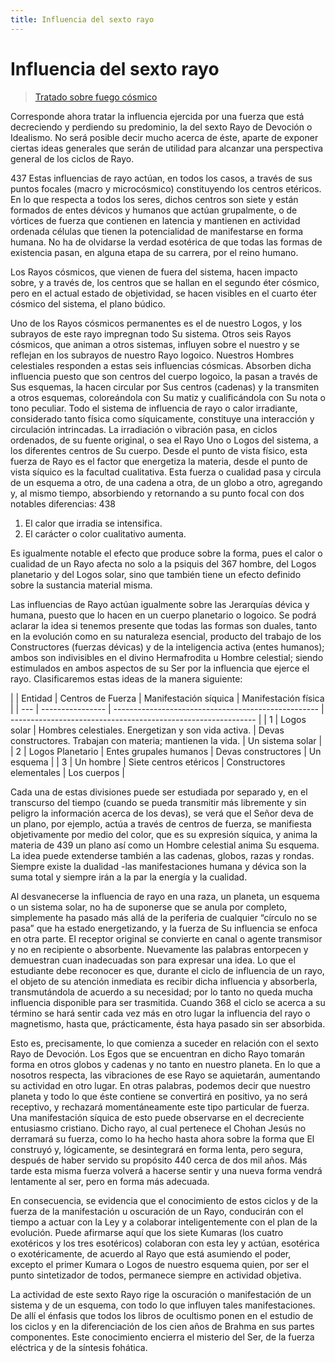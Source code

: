 ```yaml
---
title: Influencia del sexto rayo
---
```


# Influencia del sexto rayo

> [Tratado sobre fuego cósmico](/tratado-sobre-fuego-cosmico/manas-as-cosmic-system-human-factor#es366)

Corresponde ahora tratar la influencia ejercida por una fuerza que está decreciendo y perdiendo su predominio, la del sexto Rayo de Devoción o Idealismo. No será posible decir mucho acerca de éste, aparte de exponer ciertas ideas generales que serán de utilidad para alcanzar una perspectiva general de los ciclos de Rayo.

<p><Pin lang="en">437</Pin> Estas influencias de rayo actúan, en todos los casos, a través de sus puntos focales (macro y microcósmico) constituyendo los centros etéricos. En lo que respecta a todos los seres, dichos centros son siete y están formados de entes dévicos y humanos que actúan grupalmente, o de vórtices de fuerza que contienen en latencia y mantienen en actividad ordenada células que tienen la potencialidad de manifestarse en forma humana. No ha de olvidarse la verdad esotérica de que todas las formas de existencia pasan, en alguna etapa de su carrera, por el reino humano.</p>

Los Rayos cósmicos, que vienen de fuera del sistema, hacen impacto sobre, y a través de, los centros que se hallan en el segundo éter cósmico, pero en el actual estado de objetividad, se hacen visibles en el cuarto éter cósmico del sistema, el plano búdico.

Uno de los Rayos cósmicos permanentes es el de nuestro Logos, y los subrayos de este rayo impregnan todo Su sistema. Otros seis Rayos cósmicos, que animan a otros sistemas, influyen sobre el nuestro y se reflejan en los subrayos de nuestro Rayo logoico. Nuestros Hombres celestiales responden a estas seis influencias cósmicas. Absorben dicha influencia puesto que son centros del cuerpo logoico, la pasan a través de Sus esquemas, la hacen circular por Sus centros (cadenas) y la transmiten a otros esquemas, coloreándola con Su matiz y cualificándola con Su nota o tono peculiar. Todo el sistema de influencia de rayo o calor irradiante, considerado tanto física como síquicamente, constituye una interacción y circulación intrincadas. La irradiación o vibración pasa, en ciclos ordenados, de su fuente original, o sea el Rayo Uno o Logos del sistema, a los diferentes centros de Su cuerpo. Desde el punto de vista físico, esta fuerza de Rayo es el factor que energetiza la materia, desde el punto de vista síquico es la facultad cualitativa. Esta fuerza o cualidad pasa y circula de un esquema a otro, de una cadena a otra, de un globo a otro, agregando y, al mismo tiempo, absorbiendo y retornando a su punto focal con dos notables diferencias: <Pin lang="en">438</Pin>

1. El calor que irradia se intensifica.
2. El carácter o color cualitativo aumenta.

Es igualmente notable el efecto que produce sobre la forma, pues el calor o cualidad de un Rayo afecta no solo a la psiquis del <Pin lang="es">367</Pin> hombre, del Logos planetario y del Logos solar, sino que también tiene un efecto definido sobre la sustancia material misma.

Las influencias de Rayo actúan igualmente sobre las Jerarquías dévica y humana, puesto que lo hacen en un cuerpo planetario o logoico. Se podrá aclarar la idea si tenemos presente que todas las formas son duales, tanto en la evolución como en su naturaleza esencial, producto del trabajo de los Constructores (fuerzas dévicas) y de la inteligencia activa (entes humanos); ambos son indivisibles en el divino Hermafrodita u Hombre celestial; siendo estimulados en ambos aspectos de su Ser por la influencia que ejerce el rayo. Clasificaremos estas ideas de la manera siguiente:

|     | Entidad          | Centros de Fuerza                                   | Manifestación síquica                                         | Manifestación física |
| --- | ---------------- | --------------------------------------------------- | ------------------------------------------------------------- |
| 1   | Logos solar      | Hombres celestiales. Energetizan y son vida activa. | Devas constructores. Trabajan con materia; mantienen la vida. | Un sistema solar     |
| 2   | Logos Planetario | Entes grupales humanos                              | Devas constructores                                           | Un esquema           |
| 3   | Un hombre        | Siete centros etéricos                              | Constructores elementales                                     | Los cuerpos          |

Cada una de estas divisiones puede ser estudiada por separado y, en el transcurso del tiempo (cuando se pueda transmitir más libremente y sin peligro la información acerca de los devas), se verá que el Señor deva de un plano, por ejemplo, actúa a través de centros de fuerza, se manifiesta objetivamente por medio del color, que es su expresión síquica, y anima la materia de <Pin lang="en">439</Pin> un plano así como un Hombre celestial anima Su esquema. La idea puede extenderse también a las cadenas, globos, razas y rondas. Siempre existe la dualidad -las manifestaciones humana y dévica son la suma total y siempre irán a la par la energía y la cualidad.

Al desvanecerse la influencia de rayo en una raza, un planeta, un esquema o un sistema solar, no ha de suponerse que se anula por completo, simplemente ha pasado más allá de la periferia de cualquier “círculo no se pasa” que ha estado energetizando, y la fuerza de Su influencia se enfoca en otra parte. El receptor original se convierte en canal o agente transmisor y no en recipiente o absorbente. Nuevamente las palabras entorpecen y demuestran cuan inadecuadas son para expresar una idea. Lo que el estudiante debe reconocer es que, durante el ciclo de influencia de un rayo, el objeto de su atención inmediata es recibir dicha influencia y absorberla, transmutándola de acuerdo a su necesidad; por lo tanto no queda mucha influencia disponible para ser trasmitida. Cuando <Pin lang="es">368</Pin> el ciclo se acerca a su término se hará sentir cada vez más en otro lugar la influencia del rayo o magnetismo, hasta que, prácticamente, ésta haya pasado sin ser absorbida.

Esto es, precisamente, lo que comienza a suceder en relación con el sexto Rayo de Devoción. Los Egos que se encuentran en dicho Rayo tomarán forma en otros globos y cadenas y no tanto en nuestro planeta. En lo que a nosotros respecta, las vibraciones de ese Rayo se aquietarán, aumentando su actividad en otro lugar. En otras palabras, podemos decir que nuestro planeta y todo lo que éste contiene se convertirá en positivo, ya no será receptivo, y rechazará momentáneamente este tipo particular de fuerza. Una manifestación síquica de esto puede observarse en el decreciente entusiasmo cristiano. Dicho rayo, al cual pertenece el Chohan Jesús no derramará su fuerza, como lo ha hecho hasta ahora sobre la forma que El construyó y, lógicamente, se desintegrará en forma lenta, pero segura, después de haber servido su propósito <Pin lang="en">440</Pin> cerca de dos mil años. Más tarde esta misma fuerza volverá a hacerse sentir y una nueva forma vendrá lentamente al ser, pero en forma más adecuada.

En consecuencia, se evidencia que el conocimiento de estos ciclos y de la fuerza de la manifestación u oscuración de un Rayo, conducirán con el tiempo a actuar con la Ley y a colaborar inteligentemente con el plan de la evolución. Puede afirmarse aquí que los siete Kumaras (los cuatro exotéricos y los tres esotéricos) colaboran con esta ley y actúan, esotérica o exotéricamente, de acuerdo al Rayo que está asumiendo el poder, excepto el primer Kumara o Logos de nuestro esquema quien, por ser el punto sintetizador de todos, permanece siempre en actividad objetiva.

La actividad de este sexto Rayo rige la oscuración o manifestación de un sistema y de un esquema, con todo lo que influyen tales manifestaciones. De allí el énfasis que todos los libros de ocultismo ponen en el estudio de los ciclos y en la diferenciación de los cien años de Brahma en sus partes componentes. Este conocimiento encierra el misterio del Ser, de la fuerza eléctrica y de la síntesis fohática.
